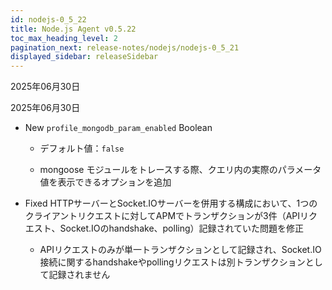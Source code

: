 ```yaml
---
id: nodejs-0_5_22
title: Node.js Agent v0.5.22
toc_max_heading_level: 2
pagination_next: release-notes/nodejs/nodejs-0_5_21
displayed_sidebar: releaseSidebar
---
```


2025年06月30日

2025年06月30日

- <Status priority='1'>New</Status> `profile_mongodb_param_enabled` <span class='type'>Boolean</span> 

    * デフォルト値：`false`

    * mongoose モジュールをトレースする際、クエリ内の実際のパラメータ値を表示できるオプションを追加

- <Status priority='0'>Fixed</Status> HTTPサーバーとSocket.IOサーバーを併用する構成において、1つのクライアントリクエストに対してAPMでトランザクションが3件（APIリクエスト、Socket.IOのhandshake、polling）記録されていた問題を修正

    * APIリクエストのみが単一トランザクションとして記録され、Socket.IO接続に関するhandshakeやpollingリクエストは別トランザクションとして記録されません


<DownloadNode2 ver="0.5.22" />